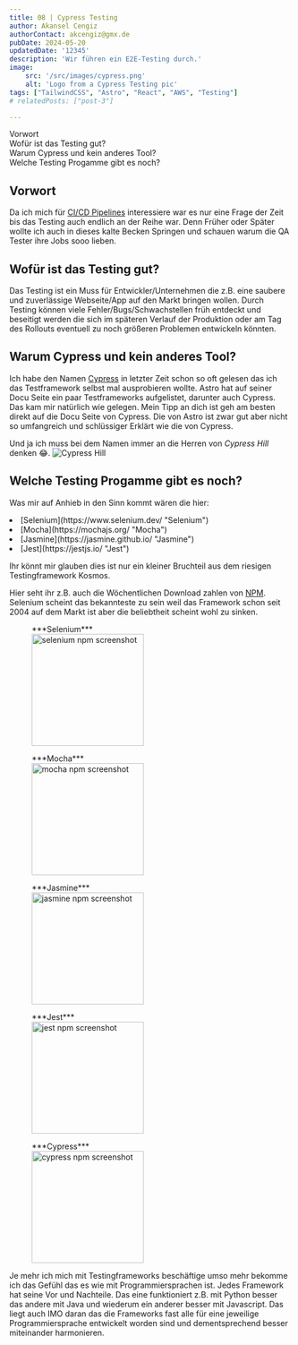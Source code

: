 ```yaml
---
title: 08 | Cypress Testing
author: Akansel Cengiz
authorContact: akcengiz@gmx.de
pubDate: 2024-05-20
updatedDate: '12345'
description: 'Wir führen ein E2E-Testing durch.'
image:
    src: '/src/images/cypress.png'
    alt: 'Logo from a Cypress Testing pic'
tags: ["TailwindCSS", "Astro", "React", "AWS", "Testing"]
# relatedPosts: ["post-3"]

---
```



<section class="w-10/12 text-justify">

<section id="toc">

- [Vorwort](#vorwort)
- [Wofür ist das Testing gut?](#wofür-ist-das-testing-gut)
- [Warum Cypress und kein anderes Tool?](#warum-cypress-und-kein-anderes-tool)
- [Welche Testing Progamme gibt es noch?](#welche-testing-progamme-gibt-es-noch)


</section>



## Vorwort

Da ich mich für [CI/CD Pipelines](https://www.redhat.com/de/topics/devops/what-cicd-pipeline "CI/CD-Pipeline") interessiere war es nur eine Frage der Zeit bis das
Testing auch endlich an der Reihe war.
Denn Früher oder Später wollte ich auch in dieses kalte Becken Springen und schauen warum 
die QA Tester ihre Jobs sooo lieben.


## Wofür ist das Testing gut?

Das Testing ist ein Muss für Entwickler/Unternehmen die z.B. eine saubere und zuverlässige Webseite/App auf den Markt bringen wollen.
Durch Testing können viele Fehler/Bugs/Schwachstellen früh entdeckt und beseitigt werden die sich im späteren
Verlauf der Produktion oder am Tag des Rollouts eventuell zu noch größeren Problemen entwickeln könnten.


## Warum Cypress und kein anderes Tool?

Ich habe den Namen [Cypress](https://docs.cypress.io/guides/overview/why-cypress "Cypress") in letzter Zeit
schon so oft gelesen das ich das Testframework selbst mal ausprobieren wollte.
Astro hat auf seiner Docu Seite ein paar Testframeworks aufgelistet, darunter auch Cypress.
Das kam mir natürlich wie gelegen.
Mein Tipp an dich ist geh am besten direkt auf die Docu Seite von Cypress.
Die von Astro ist zwar gut aber nicht so umfangreich und schlüssiger Erklärt wie die von Cypress.

Und ja ich muss bei dem Namen immer an die Herren von *Cypress Hill* denken 😂. ![Cypress Hill](../../images/cypress_hill.jpeg)


## Welche Testing Progamme gibt es noch?

Was mir auf Anhieb in den Sinn kommt wären die hier:

<li>[Selenium](https://www.selenium.dev/ "Selenium")</li>
<li>[Mocha](https://mochajs.org/ "Mocha")</li>
<li>[Jasmine](https://jasmine.github.io/ "Jasmine")</li>
<li>[Jest](https://jestjs.io/ "Jest")</li>


Ihr könnt mir glauben dies ist nur ein kleiner Bruchteil aus dem riesigen Testingframework Kosmos.

Hier seht ihr z.B. auch die Wöchentlichen Download zahlen von [NPM](https://www.npmjs.com/ "NPM").
Selenium scheint das bekannteste zu sein weil das Framework schon seit 2004 auf dem Markt ist aber die
beliebtheit scheint wohl zu sinken.

<figure>
<figcaption>***Selenium***</figcaption>
<img
  src="/src/images/selenium.png"
  width="w-full"
  height="200"
  decoding="async"
  loading="lazy"
  alt="selenium npm screenshot"
  class="border-2 border-dark mb-4"
/>
</figure>


<figure>
<figcaption>***Mocha***</figcaption>
<img
  src="/src/images/mocha.png"
  width="w-full"
  height="200"
  decoding="async"
  loading="lazy"
  alt="mocha npm screenshot"
  class="border-2 border-dark mb-4"
/>
</figure>


<figure>
<figcaption>***Jasmine***</figcaption>
<img
  src="/src/images/jasmine.png"
  width="w-full"
  height="200"
  decoding="async"
  loading="lazy"
  alt="jasmine npm screenshot"
  class="border-2 border-dark"
/>
</figure>


<figure>
<figcaption>***Jest***</figcaption>
<img
  src="/src/images/jest.png"
  width="w-full"
  height="200"
  decoding="async"
  loading="lazy"
  alt="jest npm screenshot"
  class="border-2 border-dark mb-4"
/>
</figure>


<figure>
<figcaption>***Cypress***</figcaption>
<img
  src="/src/images/cypress1.png"
  width="w-full"
  height="200"
  decoding="async"
  loading="lazy"
  alt="cypress npm screenshot"
  class="border-2 border-dark"
/>
</figure>



Je mehr ich mich mit Testingframeworks beschäftige umso mehr bekomme ich das Gefühl das es wie mit Programmiersprachen ist.
Jedes Framework hat seine Vor und Nachteile.
Das eine funktioniert z.B. mit Python besser das andere mit Java
und wiederum ein anderer besser mit Javascript.
Das liegt auch IMO daran das die Frameworks fast alle für eine jeweilige Programmiersprache entwickelt worden sind und dementsprechend besser miteinander harmonieren.






















</section>